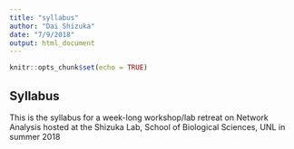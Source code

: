 ```yaml
---
title: "syllabus"
author: "Dai Shizuka"
date: "7/9/2018"
output: html_document
---
```


```r
knitr::opts_chunk$set(echo = TRUE)
```

## Syllabus

This is the syllabus for a week-long workshop/lab retreat on Network Analysis hosted at the Shizuka Lab, School of Biological Sciences, UNL in summer 2018
